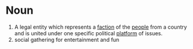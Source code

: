 =Noun=
#A legal entity which represents a [[faction]] of the [[people]] from a country and is united under one specific political [[platform]] of issues.
#social gathering for entertainment and fun